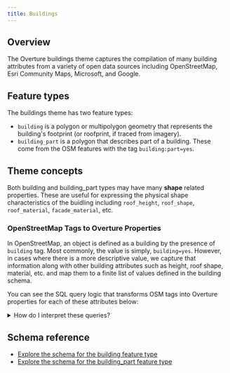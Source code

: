 ```yaml
---
title: Buildings
---
```



## Overview

The Overture buildings theme captures the compilation of many building attributes from a variety of open data sources including OpenStreetMap, Esri Community Maps, Microsoft, and Google.

## Feature types

The buildings theme has two feature types:

- `building` is a polygon or multipolygon geometry that represents the building's footprint (or roofprint, if traced from imagery).
- `building_part` is a polygon that describes part of a building. These come from the OSM features with the tag `building:part=yes`.

## Theme concepts

Both building and building_part types may have many **shape** related properties. These are useful for expressing the physical shape characteristics of the buidling including `roof_height`, `roof_shape`, `roof_material`, `facade_material`, etc.

### OpenStreetMap Tags to Overture Properties

In OpenStreetMap, an object is defined as a building by the presence of `building` tag. Most commonly, the value is simply, `building=yes`. However, in cases where there is a more descriptive value, we capture that information along with other building attributes such as height, roof shape, material, etc. and map them to a finite list of values defined in the building schema.

You can see the SQL query logic that transforms OSM tags into Overture properties for each of these attributes below:

<details>
    <summary>How do I interpret these queries?</summary>

    Each `WHEN` line in the `CASE` statement is a condition that defines the value of the Overture property. For example:
    ```sql
    WHEN lower(trim(element_at(tags, 'building'))) IN ('clinic','hospital') THEN 'medical'
    ```
    Here, `lower(trim(element_at(tags, 'building')))` is accessing the value of the `building` tag in OSM (and ensuring it is lowercase). Therefore, when either the `building=clinic` or `building=hospital` tag is present, the statement returns `medical`. In this case, this defines the **subtype** for a medical building.
</details>

<Tabs>
    <TabItem value="Subtype">
        <QueryBuilder query={OSMtoOvertureBuildingSubtype}></QueryBuilder>
    </TabItem>
    <TabItem value="Class">
        <QueryBuilder query={OSMtoOvertureBuildingClass}></QueryBuilder>
    </TabItem>
    <TabItem value="Facade">
        <QueryBuilder query={OSMtoOvertureBuildingFacade}></QueryBuilder>
    </TabItem>
    <TabItem value="Roof Shape">
        <QueryBuilder query={OSMtoOvertureBuildingRoofShape}></QueryBuilder>
    </TabItem>
    <TabItem value="Roof Material">
        <QueryBuilder query={OSMtoOvertureBuildingRoofMaterial}></QueryBuilder>
    </TabItem>
</Tabs>

## Schema reference

- [Explore the schema for the building feature type](/schema/reference/buildings/building)
- [Explore the schema for the building_part feature type](/schema/reference/buildings/building_part)
